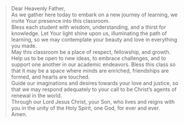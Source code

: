 > Dear Heavenly Father,\
> As we gather here today to embark on a new journey of learning, we invite Your presence into this classroom.\
> Bless each student with wisdom, understanding, and a thirst for knowledge. Let Your light shine upon us, illuminating the path of learning, so we may contemplate your beauty and love in everything you made.\
> May this classroom be a place of respect, fellowship, and growth. Help us to be open to new ideas, to embrace challenges, and to support one another in our academic endeavors. Bless this class so that it may be a space where minds are enriched, friendships are formed, and hearts are touched.\
> Guide our imaginations and desires towards your love and justice, so that we may respond adequately to your call to be Christ's agents of renewal in the world.\
> Through our Lord Jesus Christ, your Son, who lives and reigns with you in the unity of the Holy Spirit, one God, for ever and ever.\
> Amen.